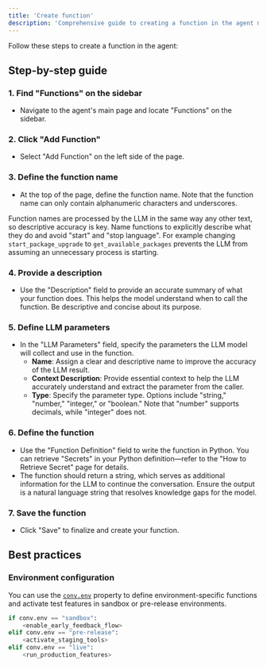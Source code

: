 ```yaml
---
title: 'Create function'
description: 'Comprehensive guide to creating a function in the agent main page.'
---
```


Follow these steps to create a function in the agent:

## Step-by-step guide

### 1. **Find "Functions" on the sidebar**
   - Navigate to the agent's main page and locate "Functions" on the sidebar.

### 2. **Click "Add Function"**
   - Select "Add Function" on the left side of the page.

### 3. **Define the function name**
   - At the top of the page, define the function name. Note that the function name can only contain alphanumeric characters and underscores.

   <Tip> Function names are processed by the LLM in the same way any other text, so descriptive accuracy is key. Name functions to explicitly describe what they do and avoid "start" and "stop language". For example changing `start_package_upgrade` to `get_available_packages` prevents the LLM from assuming an unnecessary process is starting. </Tip>

### 4. **Provide a description**
   - Use the "Description" field to provide an accurate summary of what your function does. This helps the model understand when to call the function. Be descriptive and concise about its purpose.

### 5. **Define LLM parameters**
   - In the "LLM Parameters" field, specify the parameters the LLM model will collect and use in the function.
     - **Name**: Assign a clear and descriptive name to improve the accuracy of the LLM result.
     - **Context Description**: Provide essential context to help the LLM accurately understand and extract the parameter from the caller.
     - **Type**: Specify the parameter type. Options include "string," "number," "integer," or "boolean." Note that "number" supports decimals, while "integer" does not.

### 6. **Define the function**
   - Use the "Function Definition" field to write the function in Python. You can retrieve "Secrets" in your Python definition—refer to the "How to Retrieve Secret" page for details.
   - The function should return a string, which serves as additional information for the LLM to continue the conversation. Ensure the output is a natural language string that resolves knowledge gaps for the model.

### 7. **Save the function**
   - Click "Save" to finalize and create your function.

## Best practices

### Environment configuration
You can use the [`conv.env`](./classes/conv-object#env) property to define environment-specific functions and activate test features in sandbox or pre-release environments.

```python
if conv.env == "sandbox":
    <enable_early_feedback_flow>
elif conv.env == "pre-release":
    <activate_staging_tools>
elif conv.env == "live":
    <run_production_features>
```
